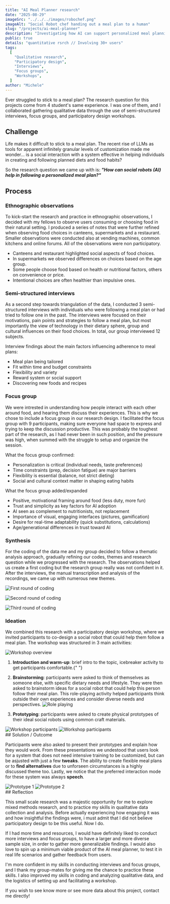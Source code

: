 ```yaml
---
title: "AI Meal Planner research"
date: "2025-08-29"
imageSrc: "../../../images/robochef.png"
imageAlt: "Social Robot chef handing out a meal plan to a human"
slug: "/projects/ai-meal-planner"
description: "Investigating how AI can support personalized meal planning through ethnographies, interviews, focus groups, and participatory workshops."
public: true
details: "quantitative rsrch // Involving 30+ users"
tags:
  [
    "Qualitative research",
    "Participatory design",
    "Interviews",
    "Focus groups",
    "Workshops",
  ]
author: "Michele"
---
```



Ever struggled to stick to a meal plan? The research question for this projects come from 4 student's same experience. I was one of them, and I collaborated gathering qualitative data through the use of semi-structured interviews, focus groups, and participatory design workshops.

## Challenge

Life makes it difficult to stick to a meal plan. The recent rise of LLMs as tools for apparent infinitely granular levels of customization made me wonder... is a social interaction with a system effective in helping individuals in creating and following planned diets and food habits?

So the research question we came up with is: **_"How can social robots (AI) help in following a personalized meal plan?"_**

## Process

### Ethnographic observations

To kick-start the research and practice in ethnographic observations, I decided with my fellows to observe users consuming or choosing food in their natural setting. I produced a series of notes that were further refined when observing food choices in canteens, supermarkets and a restaurant. Smaller observations were conducted also at vending machines, common kitchens and online forums. All of the observations were non participatory.

- Canteens and restaurant highlighted social aspects of food choices.
- In supermarkets we observed differences on choices based on the age group.
- Some people choose food based on health or nutritional factors, others on convenience or price.
- Intentional choices are often healthier than impulsive ones.

### Semi-structured interviews

As a second step towards triangulation of the data, I conducted 3 semi-structured interviews with individuals who were following a meal plan or had tried to follow one in the past. The interviews were focused on their motivations, pain points and strategies to follow a meal plan, but most importantly the view of technology in their dietary sphere, group and cultural influences on their food choices. In total, our group interviewed 12 subjects.

Interview findings about the main factors influencing adherence to meal plans:

- Meal plan being tailored
- Fit within time and budget constraints
- Flexibility and variety
- Reward system or social support
- Discovering new foods and recipes

### Focus group

We were intrested in understanding how people interact with each other around food, and hearing them discuss their experiences. This is why we chose to include a focus group in our research design. I facilitated the focus group with 9 participants, making sure everyone had space to express and trying to keep the discussion productive. This was probably the toughest part of the research, as I had never been in such position, and the pressure was high, when summed with the struggle to setup and organize the session.

What the focus group confirmed:

- Personalization is critical (individual needs, taste preferences)
- Time constraints (prep, decision fatigue) are major barriers
- Flexibility is essential (balance, not strict dieting)
- Social and cultural context matter in shaping eating habits

What the focus group added/expanded

- Positive, motivational framing around food (less duty, more fun)
- Trust and simplicity as key factors for AI adoption
- AI seen as complement to nutritionists, not replacement
- Importance of visual, engaging interfaces (pictures, gamification)
- Desire for real-time adaptability (quick substitutions, calculations)
- Age/generational differences in trust toward AI

### Synthesis

For the coding of the data me and my group decided to follow a thematic analysis approach, gradually refining our codes, themes and research question while we progressed with the research.
The observations helped us create a first coding but the research group really was not confident in it. After the interviews, the manual transcription and analysis of the recordings, we came up with numerous new themes.

<img
  src={firstCoding}
  alt="First round of coding"
  title="First round of coding"
  caption="First round of coding"
/>

<img
  src={secondCoding}
  alt="Second round of coding"
  title="Second round of coding"
  caption="Second round of coding"
/>

<img
  src={thirdCoding}
  alt="Third round of coding"
  title="Third round of coding"
  caption="Third round of coding"
/>

### Ideation

We combined this research with a participatory design workshop, where we invited participants to co-design a social robot that could help them follow a meal plan. The workshop was structured in 3 main activities:

<img
  src={workshopOverview}
  alt="Workshop overview"
  title="Workshop overview"
  caption="Workshop overview"
/>
1. **Introduction and warm-up**: brief intro to the topic, icebreaker activity to
get participants comfortable.{" "}

2. **Brainstorming**: participants were asked to think of themselves as someone else, with specific dietary needs and lifestyle. They were then asked to brainstorm ideas for a social robot that could help this person follow their meal plan. This role-playing activity helped participants think outside their own experiences and consider diverse needs and perspectives.
   <img
     src={rolePlaying}
     alt="Role playing"
     title="Role playing"
     caption="Role playing"
   />
3. **Prototyping**: participants were asked to create physical prototypes of their ideal social robots using common craft materials.

<div
  style={{
    display: "flex",
    flexDirection: "row",
    gap: "20px",
    alignItems: "center",
    img: { margin: 0 },
  }}
>
  <img
    src={people1}
    alt="Workshop participants"
    title="Workshop participants"
    caption="Workshop participants"
  />
  <img
    src={people2}
    alt="Workshop participants"
    title="Workshop participants"
    caption="Workshop participants"
  />
</div>
## Solution / Outcome

Participants were also asked to present their prototypes and explain how they would work.
From these presentations we undestood that users look for a system that does not need intensive training to be customized, but can be asjusted with just a few **tweaks**. The ability to create flexible meal plans or to **find alternatives** due to unforseen circumstances is a highly discussed theme too. Lastly, we notice that the preferred interaction mode for these system was always **speech**.

<div
  style={{
    display: "flex",
    flexDirection: "row",
    gap: "20px",
    alignItems: "center",
    img: { margin: 0 },
  }}
>
  <img
    src={prototype1}
    alt="Prototype 1"
    title="Prototype 1"
    caption="Prototype 1"
  />
  <img
    src={prototype2}
    alt="Prototype 2"
    title="Prototype 2"
    caption="Prototype 2"
  />
</div>
## Reflection

This small scale research was a majestic opportunity for me to explore mixed methods research, and to practice my skills in qualitative data collection and analysis. Before actually experiencing how engaging it was and how insightful the findings were, i must admit that I did not believe participatory design to be this useful. Now I do.

If I had more time and resources, I would have definitely liked to conduct more interviews and focus groups, to have a larger and more diverse sample size, in order to gather more generalizable findings. I would also love to spin up a minimum viable product of the AI meal planner, to test it in real life scenarios and gather feedback from users.

I'm more confident in my skills in conducting interviews and focus groups, and I thank my group-mates for giving me the chance to practice these skills. I also improved my skills in coding and analyzing qualitative data, and the logistics of setting up and facilitating a workshop.

If you wish to see know more or see more data about this project, contact me directly!

